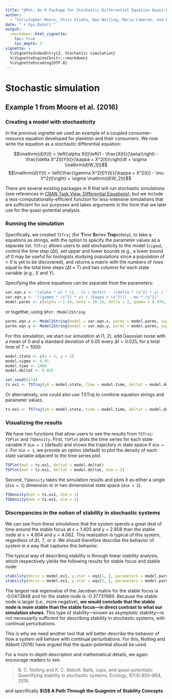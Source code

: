 ```yaml
---
title: "QPot: An R Package for Stochastic Differential Equation Quasi-Potential Analysis"
author:
  - "Christopher Moore, Chris Stieha, Ben Nolting, Maria Cameron, and Karen Abbott"
date: "`r Sys.Date()`"
output: 
  rmarkdown::html_vignette:
    toc: true
    toc_depth: 3
vignette: >
  %\VignetteIndexEntry{2. Stochastic simulation}
  %\VignetteEngine{knitr::rmarkdown}
  %\VignetteEncoding{UTF-8}
---
```


Stochastic simulation
========================================================
## Example 1 from Moore et al. (2016)
### Creating a model with stochasticity
In the previous vignette we used an example of a coupled consumer-resource equation developed for plankton and their consumers.  We now write the equation as a stochastic differential equation:

$$\mathrm{d}X(t) = \left(\alpha X(t)\left(1 - \frac{X(t)}{\beta}\right) - \frac{\delta X^2(t)Y(t)}{\kappa + X^2(t)}\right)dt + \sigma \mathrm{d}W_1(t)$$
$$\mathrm{d}Y(t) = \left(\frac{\gamma X^2(t)Y(t)}{\kappa + X^2(t)} - \mu Y^2(t)\right) + \sigma \mathrm{d}W_2(t)$$

There are several existing packages in R that will run stochastic simulations (see references in [CRAN Task View: Differential Equations](https://cran.r-project.org/web/views/DifferentialEquations.html)), but we include a less-computationally-efficient function for less-intensive simulations that are sufficient for our purposes and takes arguments in the form that we later use for the quasi-potential analysis.

### Running the simulation
Specifically, we created `TSTraj` (for **T**ime **S**eries **Traj**ectory), to take a equations as strings, with the option to specify the parameter values as a separate list.  `TSTraj` allows users to add stochasticity to the model (`sigma`), control  the time step ($\Delta t$), set upper and lower bounds (e.g., a lower bound of 0 may be useful for biologists studying populations since a population of < 0 is yet to be discovered), and returns a matrix with the numbers of rows equal to the total time steps ($\Delta t \times T$) and two columns for each state variable (e.g., $X$ and $Y$).

Specifying the above equations can be separate from the parameters:
```r
var.eqn.x <- "(alpha * x) * (1 - (x / beta)) - ((delta * (x^2) * y) / (kappa + (x^2)))"
var.eqn.y <- "((gamma * (x^2) * y) / (kappa + (x^2))) - mu * (y^2)"
model.parms <- c(alpha = 1.54, beta = 10.14, delta = 1, gamma = 0.476, kappa = 1, mu = 0.112509)
```
or together, using `QPot::Model2String`
```r
parms.eqn.x <- Model2String(model = var.eqn.x, parms = model.parms, supress.print = T)
parms.eqn.y <- Model2String(model = var.eqn.y, parms = model.parms, supress.print = T)
```
For this simulation, we start our simulation at (1, 2), add Gaussian noise with a mean of 0 and a standard deviation of 0.05 every $\Delta t = 0.025$, for a total time of $T = 1000$.
```r
model.state <- c(x = 1, y = 2)
model.sigma <- 0.05
model.time <- 1000
model.deltat <- 0.025

set.seed(6174)
ts.ex1 <- TSTraj(y0 = model.state, time = model.time, deltat = model.deltat, x.rhs = var.eqn.x, y.rhs = var.eqn.y, sigma = model.sigma, parms = model.parms)
```
Or alternatively, one could also use TSTraj to combine equation strings and parameter values.
```r
ts.ex1 <- TSTraj(y0 = model.state, time = model.time, deltat = model.deltat, x.rhs = parms.eqn.x, y.rhs = parms.eqn.y, parms = model.parms, sigma = model.sigma)
```

### Visualizing the results
We have two functions that allow users to see the results from `TSTraj`: `TSPlot` and `TSDensity`.  First, `TSPlot` plots the time series for each state variable if `dim = 1` (default) and shows the trajectory in state space if `dim = 2`.  For `dim = 1`, we provide an option (default) to plot the density of each state variable adjacent to the time series plot.
```r
TSPlot(mat = ts.ex1, deltat = model.deltat)
TSPlot(mat = ts.ex1, deltat = model.deltat, dim = 2)
```
Second, `TSDensity` takes the simulation results and plots it as either a single (`dim = 1`) dimension or in two dimensional state space (`dim = 2`).
```r
TSDensity(mat = ts.ex1, dim = 1)
TSDensity(mat = ts.ex1, dim = 2)
```

### Discrepancies in the notion of stability in stochastic systems
We can see from these simulations that the system spends a great deal of time around the stable focus at x = 1.405 and y = 2.808 than the stable node at x = 4.904 and y = 4.062.  This realization is typical of this system, regardless of $\Delta t$, $T$, or $\sigma$.  We should therefore describe the behavior of system in a way that captures this behavior.  

The typical way of describing stability is through linear stability analysis, which respectively yields the following results for stable focus and stable node:
```r
stability(deriv = model.ex1, y.star = eqs[1, ], parameters = model.parms, summary = F)$eigenvalues
stability(deriv = model.ex1, y.star = eqs[3, ], parameters = model.parms, summary = F)$eigenvalues
```
The largest real eigenvalue of the Jacobian matrix for the stable focus is -0.0473848 and for the stable node is -0.37737660.  Because the stable node is larger (i.e., more negative), **we would conclude that the stable node is more stable than the stable focus---in direct contrast to what our simulation shows**.  This type of stability---known as asymptotic stability---is not necessarily sufficient for describing stability in stochastic systems, with continual perturbations.

This is why we need another tool that will better describe the behavior of how a system will behave with continual perturbations.  For this, Nolting and Abbott (2016) have argued that the quasi-potential should be used.

For a more in-depth description and mathematical details, we again encourage readers to see

> B. C. Nolting and K. C. Abbott. Balls, cups, and quasi-potentials: Quantifying stability in stochastic systems. Ecology, 97(4):850–864, 2016.

and specifically **$\S$ A Path Through the Quagmire of Stability Concepts**.  
